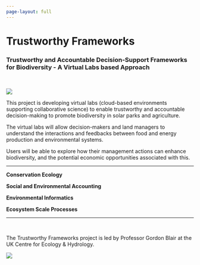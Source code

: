```yaml
---
page-layout: full
---
```


# Trustworthy Frameworks
### Trustworthy and Accountable Decision-Support Frameworks for Biodiversity - A Virtual Labs based Approach

</br>

::: {.grid}

::: {.g-col-12 .g-col-md-5}

![](images/frameworks_Hollie_Blaydes_crop.png){fig-alt="Landscape photograph of a field with large solar panels. Sheep are grazing in front of the panels."}

:::

::: {.g-col-12 .g-col-md-7}


This project is developing virtual labs (cloud-based environments supporting collaborative science) to enable trustworthy and accountable decision-making to promote biodiversity in solar parks and agriculture. 

The virtual labs will allow decision-makers and land managers to understand the interactions and feedbacks between food and energy production and environmental systems. 

Users will be able to explore how their management actions can enhance biodiversity, and the potential economic opportunities associated with this. 

:::

:::

<hr />

::: {.grid}

::: {.g-col-6 .g-col-md-3 .text-center}

**Conservation Ecology**

:::

::: {.g-col-6 .g-col-md-3 .text-center}

**Social and Environmental Accounting**

:::

::: {.g-col-6 .g-col-md-3 .text-center}

**Environmental Informatics**

:::

::: {.g-col-6 .g-col-md-3 .text-center}

**Ecosystem Scale Processes**

:::

:::

<hr />

::: {.grid}

::: {.g-col-12 .g-col-md-9}

<br />

The Trustworthy Frameworks project is led by Professor Gordon Blair at the UK Centre for Ecology & Hydrology.

:::

::: {.g-col-12 .g-col-md-3}

```{=html}
<img src="https://www.ceh.ac.uk/sites/default/files/styles/medium/public/pictures/2022-03/3610.jpg?itok=facq6o6v" class="profile-shape-circle profile-image" >
```

:::

:::
